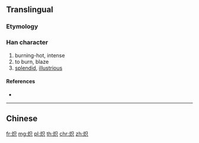 {{character info/new}}
{{also|熾}}
==Translingual==

===Etymology===
{{Han simp|熾|f=戠|t=只}}

===Han character===
{{Han char|rn=86|rad=火|as=05|sn=9|four=|canj=FRC}}

# burning-hot, intense
# to burn, blaze
# [[splendid]], [[illustrious]]

====References====
* {{Han ref|kx=0669.101|hdz=32195.120|uh=70BD|ud=28861}}

----

==Chinese==
{{zh-see|熾}}

[[fr:炽]]
[[mg:炽]]
[[pl:炽]]
[[th:炽]]
[[chr:炽]]
[[zh:炽]]